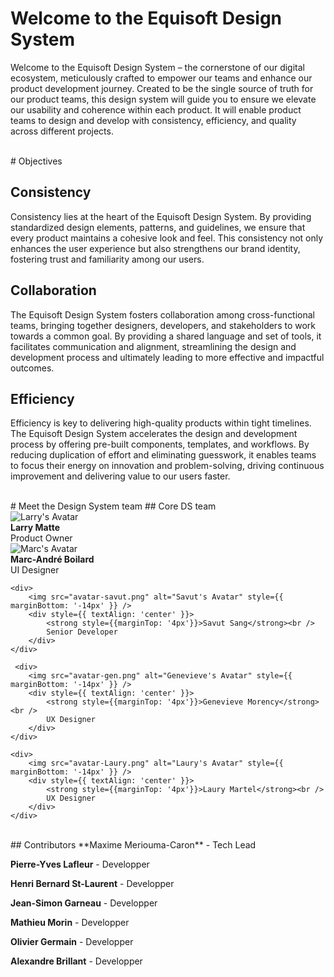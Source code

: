 
<Meta title="Introduction" />

# Welcome to the Equisoft Design System

Welcome to the Equisoft Design System – the cornerstone of our digital ecosystem, meticulously crafted to empower our teams and 
enhance our product development journey. Created to be the single source of truth for our product teams, this design system will 
guide you to ensure we elevate our usability and coherence within each product. It will enable product teams to design and develop 
with consistency, efficiency, and quality across different projects.

<br/>
# Objectives

## Consistency
Consistency lies at the heart of the Equisoft Design System. By providing standardized design elements, patterns, 
and guidelines, we ensure that every product maintains a cohesive look and feel. This consistency not only enhances 
the user experience but also strengthens our brand identity, fostering trust and familiarity among our users.

## Collaboration
The Equisoft Design System fosters collaboration among cross-functional teams, bringing together designers, developers, 
and stakeholders to work towards a common goal. By providing a shared language and set of tools, it facilitates communication 
and alignment, streamlining the design and development process and ultimately leading to more effective and impactful outcomes.

## Efficiency
Efficiency is key to delivering high-quality products within tight timelines. The Equisoft Design System accelerates the design
and development process by offering pre-built components, templates, and workflows. By reducing duplication of effort and 
eliminating guesswork, it enables teams to focus their energy on innovation and problem-solving, driving continuous improvement 
and delivering value to our users faster.


<br/>
# Meet the Design System team
## Core DS team 

<div style={{ display: 'flex', alignItems: 'center', justifyContent: 'space-between', margin: '24px 0 0' }}>
    <div>
        <img src="avatar-larry.png" alt="Larry's Avatar" style={{ marginBottom: '-14px' }} />
        <div style={{ textAlign: 'center' }}>
            <strong style={{marginTop: '4px'}}>Larry Matte</strong><br />
            Product Owner
        </div>
    </div>

  <div>
        <img src="avatar-marc.png" alt="Marc's Avatar" style={{ marginBottom: '-14px' }} />
        <div style={{ textAlign: 'center' }}>
            <strong style={{marginTop: '4px'}}>Marc-André Boilard</strong><br />
            UI Designer
        </div>
    </div>

    <div>
        <img src="avatar-savut.png" alt="Savut's Avatar" style={{ marginBottom: '-14px' }} />
        <div style={{ textAlign: 'center' }}>
            <strong style={{marginTop: '4px'}}>Savut Sang</strong><br />
            Senior Developer
        </div>
    </div>

     <div>
        <img src="avatar-gen.png" alt="Genevieve's Avatar" style={{ marginBottom: '-14px' }} />
        <div style={{ textAlign: 'center' }}>
            <strong style={{marginTop: '4px'}}>Genevieve Morency</strong><br />
            UX Designer
        </div>
    </div>

    <div>
        <img src="avatar-Laury.png" alt="Laury's Avatar" style={{ marginBottom: '-14px' }} />
        <div style={{ textAlign: 'center' }}>
            <strong style={{marginTop: '4px'}}>Laury Martel</strong><br />
            UX Designer
        </div>
    </div>
</div>

<br/>
## Contributors
**Maxime Meriouma-Caron** - Tech Lead

**Pierre-Yves Lafleur** - Developper

**Henri Bernard St-Laurent** - Developper

**Jean-Simon Garneau** - Developper

**Mathieu Morin** - Developper

**Olivier Germain** - Developper

**Alexandre Brillant** - Developper
